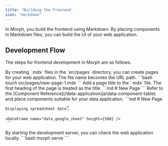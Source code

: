 ```yaml
---
title: 'Building the Frontend'
icon: "markdown"
---
```


In Morph, you build the frontend using Markdown. By placing components in Markdown files, you can build the UI of your web application.

## Development Flow

The steps for frontend development in Morph are as follows.

<Steps>
  <Step title="Create .mdx Files">
    By creating `.mdx` files in the `src/pages` directory, you can create pages for your web application. The file name becomes the URL path.
    ```bash
    touch src/pages/new-page-1.mdx
    ```
  </Step>
  <Step title="Add Page Title">
    Add a page title to the `.mdx` file. The first heading of the page is treated as the title.
    ```md
    # New Page
    ```
  </Step>
  <Step title="Place Components">
    Refer to the [Component Reference](/data-application/ja/data-component-table) and place components suitable for your data application.
    ```md
    # New Page

    Displaying spreadsheet data👇

    <DataFrame name="data_google_sheet" height={500} />
    ```
  </Step>
  <Step title="Start the Development Server">
    By starting the development server, you can check the web application locally.
    ```bash
    morph serve
    ```
  </Step>
</Steps>

